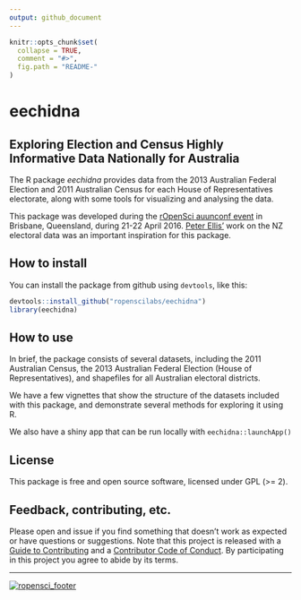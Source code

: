 ```yaml
---
output: github_document
---
```


<!-- README.md is generated from README.Rmd. Please edit that file -->

```r
knitr::opts_chunk$set(
  collapse = TRUE,
  comment = "#>",
  fig.path = "README-"
)
```


# eechidna
<!-- [![Travis-CI Build Status](https://travis-ci.org/ropenscilabs/eechidna.svg?branch=master)](https://travis-ci.org/ropenscilabs/eechidna) -->

## Exploring Election and Census Highly Informative Data Nationally for Australia

The R package *eechidna* provides data from the 2013 Australian Federal Election and 2011 Australian Census for each House of Representatives electorate, along with some tools for visualizing and analysing the data. 

This package was developed during the [rOpenSci auunconf event](http://auunconf.ropensci.org/) in Brisbane, Queensland, during 21-22 April 2016. [Peter Ellis'](https://github.com/ellisp/) work on the NZ electoral data was an important inspiration for this package.

## How to install

You can install the package from github using `devtools`, like this:

```r
devtools::install_github("ropenscilabs/eechidna")
library(eechidna)
```

## How to use

In brief, the package consists of several datasets, including the 2011 Australian Census, the 2013 Australian Federal Election (House of Representatives), and shapefiles for all Australian electoral districts. 

We have a few vignettes that show the structure of the datasets included with this package, and demonstrate several methods for exploring it using R. 

We also have a shiny app that can be run locally with `eechidna::launchApp()`

## License

This package is free and open source software, licensed under GPL (>= 2).

## Feedback, contributing, etc.

Please open and issue if you find something that doesn't work as expected or have questions or suggestions. Note that this project is released with a [Guide to Contributing](CONTRIBUTING.md) and a [Contributor Code of Conduct](CONDUCT.md). By participating in this project you agree to abide by its terms.

---
[![ropensci_footer](http://ropensci.org/public_images/github_footer.png)](http://ropensci.org)
